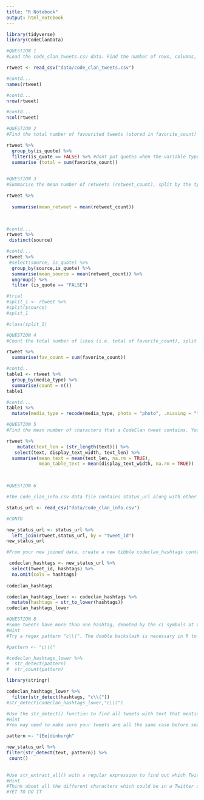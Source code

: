 ```yaml
---
title: "R Notebook"
output: html_notebook
---
```


```r
library(tidyverse)
library(CodeClanData)
```
```r
#QUESTION 1
#Load the code_clan_tweets.csv data. Find the number of rows, columns, and list all the variable names.

rtweet <- read_csv("data/code_clan_tweets.csv")


```

```r
#contd...
names(rtweet)
```

```r
#contd...
nrow(rtweet)
```

```r
#contd...
ncol(rtweet)
```
```r
#QUESTION 2
#Find the total number of favourited tweets (stored in favorite_count) that CodeClan tweets have got. Don’t add a tweet’s favorite_count to the total when the tweet was quoted (see the is_quote variable).

rtweet %>% 
  group_by(is_quote) %>% 
  filter(is_quote == FALSE) %>% #dont put quotes when the variable type is logical
  summarise (total = sum(favorite_count))
 
```
```r
#QUESTION 3
#Summarise the mean number of retweets (retweet_count), split by the type of platform that was used to tweet (source). Again, omit quoted tweets from the mean.

rtweet %>% 
 
  summarise(mean_retweet = mean(retweet_count))

  
```
```r
#contd...
rtweet %>% 
 distinct(source)

```
```r
#contd...
rtweet %>% 
 #select(source, is_quote) %>% 
  group_by(source,is_quote) %>% 
  summarise(mean_source = mean(retweet_count)) %>% 
  ungroup() %>% 
  filter (is_quote == "FALSE") 

```


```r
#trial
#split_1 <- rtweet %>% 
#split($source)
#split_1

```
```r
#class(split_1)
```
```r
#QUESTION 4
#Count the total number of likes (i.e. total of favorite_count), split by media type, and arrange them from most likes to least. Assume that any tweets without a listed media type are of type “text”

rtweet %>% 
  summarise(fav_count = sum(favorite_count))

```
```r
#contd..
table1 <- rtweet %>% 
  group_by(media_type) %>% 
  summarise(count = n())
table1
```

```r
#contd...
table1 %>% 
  mutate(media_type = recode(media_type, photo = "photo", .missing = "text"))
```
```r
#QUESTION 5
#Find the mean number of characters that a CodeClan tweet contains. You can either find a way to count the text in the text variable, or use the variable display_text_width which contains a count. Checking both would be a good idea if possible to see if they match (but it’s not essential).

rtweet %>% 
    mutate(text_len = (str_length(text))) %>% 
   select(text, display_text_width, text_len) %>% 
  summarise(mean_text = mean(text_len, na.rm = TRUE),
            mean_table_text = mean(display_text_width, na.rm = TRUE))
  



```
```r
#QUESTION 6 

#The code_clan_info.csv data file contains status_url along with other info. Load this in, and join it to the code_clan_tweets tibble, so that you have a status_url for each tweet. Decide which variable to join the tibbles on.

status_url <- read_csv("data/code_clan_info.csv")

```
```r
#CONTD

new_status_url <- status_url %>% 
  left_join(rtweet,status_url, by = "tweet_id")
new_status_url
```
```r
#From your new joined data, create a new tibble codeclan_hashtags containing only the tweet_id and hashtags in lowercase for analysis. Keep only those tweets with hashtags.

 codeclan_hashtags <- new_status_url %>% 
  select(tweet_id, hashtags) %>% 
  na.omit(cols = hashtags) 
  
codeclan_hashtags
```
```r
codeclan_hashtags_lower <- codeclan_hashtags %>% 
  mutate(hashtags = str_to_lower(hashtags))
codeclan_hashtags_lower
```



```r
#QUESTION 8
#Some tweets have more than one hashtag, denoted by the c( symbols at the start of the string. Use the str_sub() and str_detect() functions and your codeclan_hashtags tibble from above to find all the cases in which the hashtag string begins with charactersc(.
#Hint
#Try a regex pattern "c\\(". The double backslash is necessary in R to mark a backslash as itself being escaped.

#pattern <- "c\\("

#codeclan_hashtags_lower %>% 
#  str_detect(pattern)
#  str_count(pattern)

library(stringr)

codeclan_hashtags_lower %>% 
  filter(str_detect(hashtags, "c\\(")) 
#str_detect(codeclan_hashtags_lower,"c\\(")

```

```r
#Use the str_detect() function to find all tweets with text that mentions “Edinburgh”, and count how many such tweets there are.
#Hint
#You may need to make sure your tweets are all the same case before searching.

pattern <- "[Ee]dinburgh"

new_status_url %>% 
filter(str_detect(text, pattern)) %>% 
 count()
  

```
```r
#Use str_extract_all() with a regular expression to find out which Twitter users CodeClan have been tweeting.
#Hint
#Think about all the different characters which could be in a Twitter username, do a bit of online research
#YET TO DO IT
```

